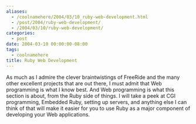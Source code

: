 ```yaml
---
aliases:
  - /coolnamehere/2004/03/10_ruby-web-development.html
  - /post/2004/ruby-web-development/
  - /2004/03/10/ruby-web-development/
categories:
  - post
date: 2004-03-10 00:00:00-08:00
tags:
  - coolnamehere
title: Ruby Web Development
---
```


As much as I admire the clever braintwistings of FreeRide and the many
other excellent projects that are out there, I must admit that Web
programming is what I know best. And Web programming is what this
section is about, from the Ruby side of things. I will take a peek at
CGI programming, Embedded Ruby, setting up servers, and anything else I
can think of that will make it easier for you to use Ruby as a major
component of developing your Web applications.
